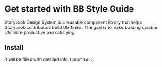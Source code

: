 
<Meta title="Design System/Intro" />

# Get started with BB Style Guide

Storybook Design System is a reusable component library that helps Storybook contributors build UIs faster. The goal is to make building durable UIs more productive and satisfying.

## Install

It will be filled with detailed info, I promise. :)
